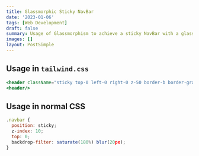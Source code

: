 ```yaml
---
title: Glassmorphic Sticky NavBar
date: '2023-01-06'
tags: [Web Development]
draft: false
summary: Usage of Glassmorphism to achieve a sticky NavBar with a glass effect like the one used on this website.
images: []
layout: PostSimple
---
```


## Usage in `tailwind.css`

```jsx showLineNumbers
<header className="sticky top-0 left-0 right-0 z-50 border-b border-gray-200 bg-opacity-30 py-4 backdrop-blur-lg backdrop-filter dark:border-gray-700">
<header/>
```

## Usage in normal CSS

```jsx showLineNumbers
.navbar {
  position: sticky;
  z-index: 10;
  top: 0;
  backdrop-filter: saturate(180%) blur(20px);
}
```
